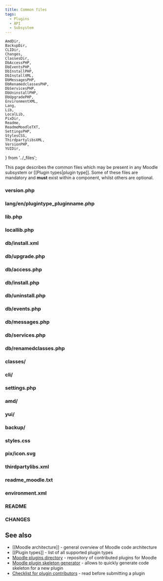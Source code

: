 ```yaml
---
title: Common files
tags:
  - Plugins
  - API
  - Subsystem
---
```


    AmdDir,
    BackupDir,
    CLIDir,
    Changes,
    ClassesDir,
    DbAccessPHP,
    DbEventsPHP,
    DbInstallPHP,
    DbInstallXML,
    DbMessagesPHP,
    DbRenamedclassesPHP,
    DbServicesPHP,
    DbUninstallPHP,
    DbUpgradePHP,
    EnvironmentXML,
    Lang,
    Lib,
    LocalLib,
    PixDir,
    Readme,
    ReadmeMoodleTXT,
    SettingsPHP,
    StylesCSS,
    ThirdpartylibsXML,
    VersionPHP,
    YUIDir,
} from '../_files';

<!-- markdownlint-disable MD033/no-inline-html -->

This page describes the common files which may be present in any Moodle subsystem or [[Plugin types|plugin type]]. Some of these files are mandatory and __must__ exist within a component, whilst others are optional.

### version.php

<VersionPHP />

### lang/en/plugintype_pluginname.php


<Lang extraDescription={extraLangDescription} />

### lib.php

<Lib />

### locallib.php

<LocalLib />

### db/install.xml

<DbInstallXML />

### db/upgrade.php

<DbUpgradePHP />

### db/access.php

<DbAccessPHP />

### db/install.php

<DbInstallPHP />

### db/uninstall.php

<DbUninstallPHP />

### db/events.php

<DbEventsPHP />

### db/messages.php

<DbMessagesPHP />

### db/services.php

<DbServicesPHP />

### db/renamedclasses.php

<DbRenamedclassesPHP />

### classes/

<ClassesDir />

### cli/

<CLIDir />

### settings.php

<SettingsPHP />

### amd/

<AmdDir />

### yui/

<YUIDir />

### backup/

<BackupDir />

### styles.css

<StylesCSS />

### pix/icon.svg

<PixDir />

### thirdpartylibs.xml

<ThirdpartylibsXML />

### readme_moodle.txt

<ReadmeMoodleTXT />

### environment.xml

<EnvironmentXML />

### README

<Readme />

### CHANGES

<Changes />

## See also

- [[Moodle architecture]] - general overview of Moodle code architecture
- [[Plugin types]] - list of all supported plugin types
- [Moodle plugins directory](https://moodle.org/plugins/) - repository of contributed plugins for Moodle
- [Moodle plugin skeleton generator](https://moodle.org/plugins/tool_pluginskel) - allows to quickly generate code skeleton for a new plugin
- [Checklist for plugin contributors](https://docs.moodle.org/dev/Plugin_contribution_checklist) - read before submitting a plugin
